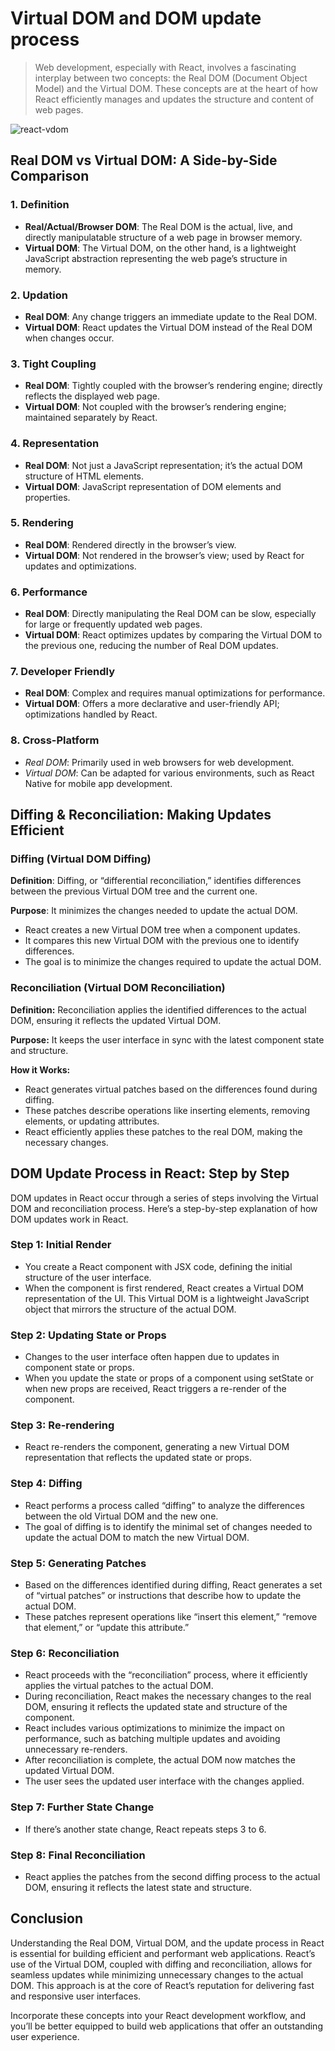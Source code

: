 # Virtual DOM and DOM update process

> Web development, especially with React, involves a fascinating interplay between two concepts: the Real DOM (Document Object Model) and the Virtual DOM. These concepts are at the heart of how React efficiently manages and updates the structure and content of web pages.

![react-vdom](/react-vdom.png)

## Real DOM vs Virtual DOM: A Side-by-Side Comparison

### 1. Definition

-   **Real/Actual/Browser DOM**: The Real DOM is the actual, live, and directly manipulatable structure of a web page in browser memory.
-   **Virtual DOM**: The Virtual DOM, on the other hand, is a lightweight JavaScript abstraction representing the web page’s structure in memory.

### 2. Updation

-   **Real DOM**: Any change triggers an immediate update to the Real DOM.
-   **Virtual DOM**: React updates the Virtual DOM instead of the Real DOM when changes occur.

### 3. Tight Coupling

-   **Real DOM**: Tightly coupled with the browser’s rendering engine; directly reflects the displayed web page.
-   **Virtual DOM**: Not coupled with the browser’s rendering engine; maintained separately by React.

### 4. Representation

-   **Real DOM**: Not just a JavaScript representation; it’s the actual DOM structure of HTML elements.
-   **Virtual DOM**: JavaScript representation of DOM elements and properties.

### 5. Rendering

-   **Real DOM**: Rendered directly in the browser’s view.
-   **Virtual DOM**: Not rendered in the browser’s view; used by React for updates and optimizations.

### 6. Performance

-   **Real DOM**: Directly manipulating the Real DOM can be slow, especially for large or frequently updated web pages.
-   **Virtual DOM**: React optimizes updates by comparing the Virtual DOM to the previous one, reducing the number of Real DOM updates.

### 7. Developer Friendly

-   **Real DOM**: Complex and requires manual optimizations for performance.
-   **Virtual DOM**: Offers a more declarative and user-friendly API; optimizations handled by React.

### 8. Cross-Platform

-   _Real DOM_: Primarily used in web browsers for web development.
-   _Virtual DOM_: Can be adapted for various environments, such as React Native for mobile app development.

## Diffing & Reconciliation: Making Updates Efficient

### Diffing (Virtual DOM Diffing)

**Definition**: Diffing, or “differential reconciliation,” identifies differences between the previous Virtual DOM tree and the current one.

**Purpose**: It minimizes the changes needed to update the actual DOM.

-   React creates a new Virtual DOM tree when a component updates.
-   It compares this new Virtual DOM with the previous one to identify differences.
-   The goal is to minimize the changes required to update the actual DOM.

### Reconciliation (Virtual DOM Reconciliation)

**Definition:** Reconciliation applies the identified differences to the actual DOM, ensuring it reflects the updated Virtual DOM.

**Purpose:** It keeps the user interface in sync with the latest component state and structure.

**How it Works:**

-   React generates virtual patches based on the differences found during diffing.
-   These patches describe operations like inserting elements, removing elements, or updating attributes.
-   React efficiently applies these patches to the real DOM, making the necessary changes.

## DOM Update Process in React: Step by Step

DOM updates in React occur through a series of steps involving the Virtual DOM and reconciliation process. Here’s a step-by-step explanation of how DOM updates work in React.

### Step 1: Initial Render

-   You create a React component with JSX code, defining the initial structure of the user interface.
-   When the component is first rendered, React creates a Virtual DOM representation of the UI. This Virtual DOM is a lightweight JavaScript object that mirrors the structure of the actual DOM.

### Step 2: Updating State or Props

-   Changes to the user interface often happen due to updates in component state or props.
-   When you update the state or props of a component using setState or when new props are received, React triggers a re-render of the component.

### Step 3: Re-rendering

-   React re-renders the component, generating a new Virtual DOM representation that reflects the updated state or props.

### Step 4: Diffing

-   React performs a process called “diffing” to analyze the differences between the old Virtual DOM and the new one.
-   The goal of diffing is to identify the minimal set of changes needed to update the actual DOM to match the new Virtual DOM.

### Step 5: Generating Patches

-   Based on the differences identified during diffing, React generates a set of “virtual patches” or instructions that describe how to update the actual DOM.
-   These patches represent operations like “insert this element,” “remove that element,” or “update this attribute.”

### Step 6: Reconciliation

-   React proceeds with the “reconciliation” process, where it efficiently applies the virtual patches to the actual DOM.
-   During reconciliation, React makes the necessary changes to the real DOM, ensuring it reflects the updated state and structure of the component.
-   React includes various optimizations to minimize the impact on performance, such as batching multiple updates and avoiding unnecessary re-renders.
-   After reconciliation is complete, the actual DOM now matches the updated Virtual DOM.
-   The user sees the updated user interface with the changes applied.

### Step 7: Further State Change

-   If there’s another state change, React repeats steps 3 to 6.

### Step 8: Final Reconciliation

-   React applies the patches from the second diffing process to the actual DOM, ensuring it reflects the latest state and structure.

## Conclusion

Understanding the Real DOM, Virtual DOM, and the update process in React is essential for building efficient and performant web applications. React’s use of the Virtual DOM, coupled with diffing and reconciliation, allows for seamless updates while minimizing unnecessary changes to the actual DOM. This approach is at the core of React’s reputation for delivering fast and responsive user interfaces.

Incorporate these concepts into your React development workflow, and you’ll be better equipped to build web applications that offer an outstanding user experience.

